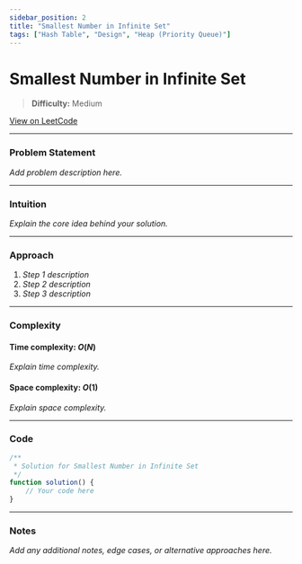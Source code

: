 ```yaml
---
sidebar_position: 2
title: "Smallest Number in Infinite Set"
tags: ["Hash Table", "Design", "Heap (Priority Queue)"]
---
```


# Smallest Number in Infinite Set

> **Difficulty:** Medium

[View on LeetCode](https://leetcode.com/problems/smallest-number-in-infinite-set/)

***

### Problem Statement

_Add problem description here._

***

### Intuition

_Explain the core idea behind your solution._

***

### Approach

1. _Step 1 description_
2. _Step 2 description_
3. _Step 3 description_

***

### Complexity

#### Time complexity: $O(N)$

_Explain time complexity._

#### Space complexity: $O(1)$

_Explain space complexity._

***

### Code

```javascript
/**
 * Solution for Smallest Number in Infinite Set
 */
function solution() {
    // Your code here
}
```

***

### Notes

_Add any additional notes, edge cases, or alternative approaches here._
